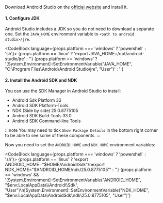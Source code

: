 
Download Android Studio on the [official website](https://developer.android.com/studio) and install it.

#### 1. Configure JDK

Android Studio includes a JDK so you do not need to download a separate one. Set the `JAVA_HOME` environment variable to `<path to android studio>/jre`.

<CodeBlock language={props.platform === 'windows' ? 'powershell' : 'sh'}>
  {props.platform == 'linux' ? 'export JAVA_HOME=/opt/android-studio/jre' : ''}
  {props.platform == 'windows'
    ? '[System.Environment]::SetEnvironmentVariable("JAVA_HOME", "C:\\Program Files\\Android\\Android Studio\\jre", "User")'
    : ''}
</CodeBlock>

#### 2. Install the Android SDK and NDK

You can use the SDK Manager in Android Studio to install:

- Android Sdk Platform 33
- Android SDK Platform-Tools
- NDK (Side by side) 25.0.8775105
- Android SDK Build-Tools 33.0
- Android SDK Command-line Tools

:::note
You may need to tick `Show Package Details` in the bottom right corner to be able to see some of these components.
:::

Now you need to set the `ANDROID_HOME` and `NDK_HOME` environment variables:

<CodeBlock language={props.platform === 'windows' ? 'powershell' : 'sh'}>
  {props.platform == 'linux'
    ? 'export ANDROID_HOME="$HOME/Android/Sdk"\nexport NDK_HOME="$ANDROID_HOME/ndk/25.0.8775105"'
    : ''}
  {props.platform == 'windows' &&
    '[System.Environment]::SetEnvironmentVariable("ANDROID_HOME", "$env:LocalAppData\\Android\\Sdk", "User")\n[System.Environment]::SetEnvironmentVariable("NDK_HOME", "$env:LocalAppData\\AndroidSdk\\ndk\\25.0.8775105", "User")'}
</CodeBlock>
